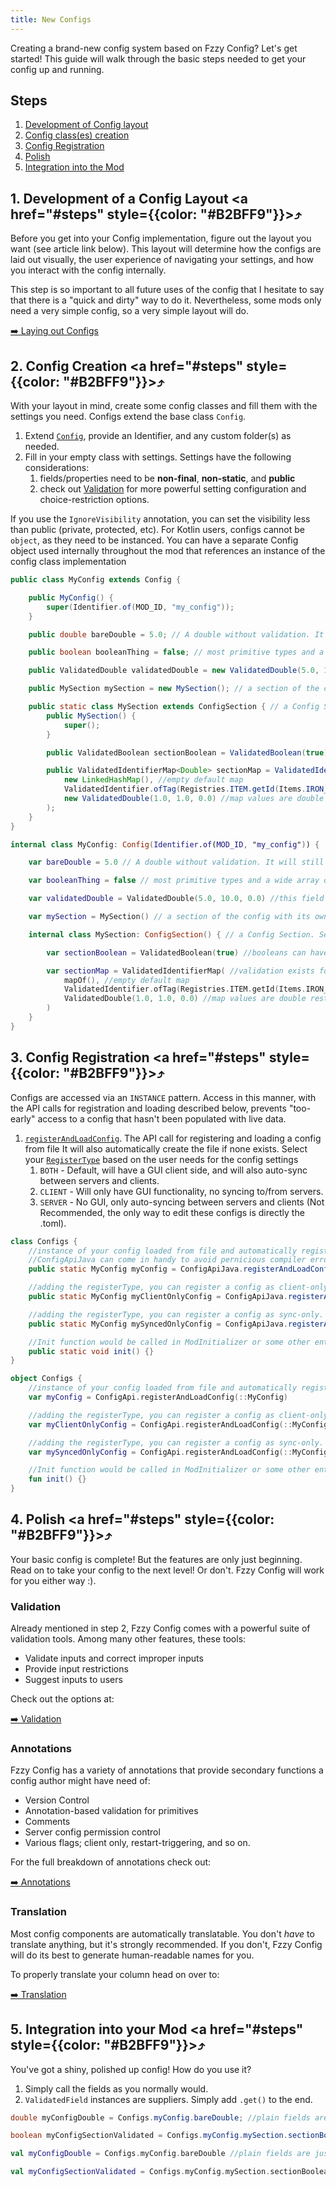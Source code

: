 ```yaml
---
title: New Configs
---
```


Creating a brand-new config system based on Fzzy Config? Let's get started! This guide will walk through the basic steps needed to get your config up and running.

## Steps
1. [Development of Config layout](#1-development-of-a-config-layout-)
2. [Config class(es) creation](#2-config-creation-)
3. [Config Registration](#3-config-registration-)
4. [Polish](#4-polish-)
5. [Integration into the Mod](#5-integration-into-your-mod-)

## 1. Development of a Config Layout <a href="#steps" style={{color: "#B2BFF9"}}>⤴</a>
Before you get into your Config implementation, figure out the layout you want (see article link below). This layout will determine how the configs are laid out visually, the user experience of navigating your settings, and how you interact with the config internally.

<Callout variant="warning">
This step is so important to all future uses of the config that I hesitate to say that there is a "quick and dirty" way to do it. Nevertheless, some mods only need a very simple config, so a very simple layout will do.
</Callout>

[➡️ Laying out Configs](Laying-out-Configs)

## 2. Config Creation <a href="#steps" style={{color: "#B2BFF9"}}>⤴</a>
With your layout in mind, create some config classes and fill them with the settings you need. Configs extend the base class `Config`.
1. Extend [`Config`](https://fzzyhmstrs.github.io/fconfig/-fzzy%20-config/me.fzzyhmstrs.fzzy_config.config/-config/index), provide an Identifier, and any custom folder(s) as needed.
2. Fill in your empty class with settings. Settings have the following considerations:
    1. fields/properties need to be **non-final**, **non-static**, and **public**
    2. check out [Validation](../config-concepts/Validation) for more powerful setting configuration and choice-restriction options.

<Callout>
If you use the <code>IgnoreVisibility</code> annotation, you can set the visibility less than public (private, protected, etc).
</Callout>

<Callout variant="warning">
For Kotlin users, configs cannot be <code>object</code>, as they need to be instanced. You can have a separate Config object used internally throughout the mod that references an instance of the config class implementation
</Callout>

<CodeTabs>

```java !!tabs Java
public class MyConfig extends Config {

    public MyConfig() {
        super(Identifier.of(MOD_ID, "my_config"));
    }

    public double bareDouble = 5.0; // A double without validation. It will still have basic type-validation backing it internally.

    public boolean booleanThing = false; // most primitive types and a wide array of other types are supported by background validation. See Validation for details.

    public ValidatedDouble validatedDouble = new ValidatedDouble(5.0, 10.0, 0.0); //this field has defined validation, error correction, and will restrict user inputs to doubles between 0 and 10.

    public MySection mySection = new MySection(); // a section of the config with its own validated fields and other sections as applicable. This will appear in-game as a separate screen "layer" with a breadcrumb leading back to the parent screen.

    public static class MySection extends ConfigSection { // a Config Section. Self-serializable. Of course it doesn't have to be defined inside of it's parent class, but it may be convenient
        public MySection() {
            super();
        }

        public ValidatedBoolean sectionBoolean = ValidatedBoolean(true); //booleans can have defined validation, but it's not really necessary

        public ValidatedIdentifierMap<Double> sectionMap = ValidatedIdentifierMap( //validation exists for common collections too, maps, lists, sets, and so on
            new LinkedHashMap(), //empty default map
            ValidatedIdentifier.ofTag(Registries.ITEM.getId(Items.IRON_AXE), ItemTags.AXES), // the keys in this map can only be from the AXES tag
            new ValidatedDouble(1.0, 1.0, 0.0) //map values are double restricted between 0.0 and 1.0
        );
    }
}
```

```kotlin !!tabs Kotlin
internal class MyConfig: Config(Identifier.of(MOD_ID, "my_config")) {

    var bareDouble = 5.0 // A double without validation. It will still have basic type-validation backing it internally.

    var booleanThing = false // most primitive types and a wide array of other types are supported by background validation. See Validation for details.

    var validatedDouble = ValidatedDouble(5.0, 10.0, 0.0) //this field has defined validation, error correction, and will restrict user inputs to doubles between 0 and 10.

    var mySection = MySection() // a section of the config with its own validated fields and other sections as applicable. This will appear in-game as a separate screen "layer" with a breadcrumb leading back to the parent screen.

    internal class MySection: ConfigSection() { // a Config Section. Self-serializable. Of course it doesn't have to be defined inside of it's parent class, but it may be convenient

        var sectionBoolean = ValidatedBoolean(true) //booleans can have defined validation, but it's not really necessary

        var sectionMap = ValidatedIdentifierMap( //validation exists for common collections too, maps, lists, sets, and so on
            mapOf(), //empty default map
            ValidatedIdentifier.ofTag(Registries.ITEM.getId(Items.IRON_AXE), ItemTags.AXES), // the keys in this map can only be from the AXES tag
            ValidatedDouble(1.0, 1.0, 0.0) //map values are double restricted between 0.0 and 1.0
        )
    }
}
```

</CodeTabs>

## 3. Config Registration <a href="#steps" style={{color: "#B2BFF9"}}>⤴</a>
Configs are accessed via an `INSTANCE` pattern. Access in this manner, with the API calls for registration and loading described below, prevents "too-early" access to a config that hasn't been populated with live data.
1. [`registerAndLoadConfig`](https://fzzyhmstrs.github.io/fconfig/-fzzy%20-config/me.fzzyhmstrs.fzzy_config.api/-config-api/index.html#195300946%2FFunctions%2F769193423). The API call for registering and loading a config from file It will also automatically create the file if none exists. Select your [`RegisterType`](https://fzzyhmstrs.github.io/fconfig/-fzzy%20-config/me.fzzyhmstrs.fzzy_config.api/-register-type/index) based on the user needs for the config settings
    1. `BOTH` - Default, will have a GUI client side, and will also auto-sync between servers and clients.
    2. `CLIENT` - Will only have GUI functionality, no syncing to/from servers.
    3. `SERVER` - No GUI, only auto-syncing between servers and clients (Not Recommended, the only way to edit these configs is directly the .toml).

<CodeTabs>

```java !!tabs Java
class Configs {
    //instance of your config loaded from file and automatically registered to the SyncedConfigRegistry and ClientConfigRegistry using the getId() method
    //ConfigApiJava can come in handy to avoid pernicious compiler errors depending on your IDE and gradle setup.
    public static MyConfig myConfig = ConfigApiJava.registerAndLoadConfig(MyConfig::new);

    //adding the registerType, you can register a config as client-only. No syncing will occur. Useful for client-only mods.
    public static MyConfig myClientOnlyConfig = ConfigApiJava.registerAndLoadConfig(MyConfig::new, RegisterType.CLIENT);

    //adding the registerType, you can register a config as sync-only. Their won't be any client-side GUI functionality, so the config will only be editable from the file itself, but it will auto-sync with clients.
    public static MyConfig mySyncedOnlyConfig = ConfigApiJava.registerAndLoadConfig(MyConfig::new, RegisterType.SERVER);

    //Init function would be called in ModInitializer or some other entrypoint. Not strictly necessary if loading on-reference is ok.
    public static void init() {}
}
```

```kotlin !!tabs Kotlin
object Configs {
    //instance of your config loaded from file and automatically registered to the SyncedConfigRegistry and ClientConfigRegistry using the getId() method
    var myConfig = ConfigApi.registerAndLoadConfig(::MyConfig)

    //adding the registerType, you can register a config as client-only. No syncing will occur. Useful for client-only mods.
    var myClientOnlyConfig = ConfigApi.registerAndLoadConfig(::MyConfig, RegisterType.CLIENT)

    //adding the registerType, you can register a config as sync-only. Their won't be any client-side GUI functionality, so the config will only be editable from the file itself, but it will auto-sync with clients.
    var mySyncedOnlyConfig = ConfigApi.registerAndLoadConfig(::MyConfig, RegisterType.SERVER)

    //Init function would be called in ModInitializer or some other entrypoint. Not strictly necessary if loading on-reference is ok.
    fun init() {}
}
```

</CodeTabs>

## 4. Polish <a href="#steps" style={{color: "#B2BFF9"}}>⤴</a>
Your basic config is complete! But the features are only just beginning. Read on to take your config to the next level! Or don't. Fzzy Config will work for you either way :).

### Validation
Already mentioned in step 2, Fzzy Config comes with a powerful suite of validation tools. Among many other features, these tools:
* Validate inputs and correct improper inputs
* Provide input restrictions
* Suggest inputs to users

Check out the options at:

[➡️ Validation](../config-concepts/Validation)

### Annotations
Fzzy Config has a variety of annotations that provide secondary functions a config author might have need of:
* Version Control
* Annotation-based validation for primitives
* Comments
* Server config permission control
* Various flags; client only, restart-triggering, and so on.

For the full breakdown of annotations check out:

[➡️ Annotations](../config-concepts/Annotations)

### Translation
Most config components are automatically translatable. You don't _have_ to translate anything, but it's strongly recommended. If you don't, Fzzy Config will do its best to generate human-readable names for you.

To properly translate your column head on over to:

[➡️ Translation](../config-concepts/Translation)

## 5. Integration into your Mod <a href="#steps" style={{color: "#B2BFF9"}}>⤴</a>
You've got a shiny, polished up config! How do you use it?
1. Simply call the fields as you normally would.
2. `ValidatedField` instances are suppliers. Simply add `.get()` to the end.

<CodeTabs>

```java !!tabs Java
double myConfigDouble = Configs.myConfig.bareDouble; //plain fields are just plain fields. access them like normal!

boolean myConfigSectionValidated = Configs.myConfig.mySection.sectionBoolean.get(); //defined validation wraps your values in a Supplier. 
```

```kotlin !!tabs Kotlin
val myConfigDouble = Configs.myConfig.bareDouble //plain fields are just plain fields. access them like normal!

val myConfigSectionValidated = Configs.myConfig.mySection.sectionBoolean.get() //defined validation wraps your values in a Supplier. 
```

</CodeTabs>